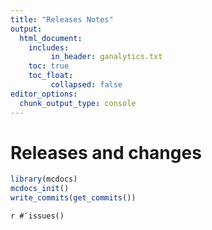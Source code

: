 ```yaml
---
title: "Releases Notes"
output: 
  html_document:
    includes:
         in_header: ganalytics.txt
    toc: true
    toc_float:
         collapsed: false
editor_options: 
  chunk_output_type: console
---
```



# Releases and changes


```r
library(mcdocs)
mcdocs_init()
write_commits(get_commits())

```




`r #¯issues()`
